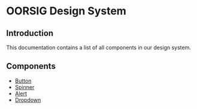 
<MDXWrapper>

<PageTitle title="Docs" />

# OORSIG Design System

## Introduction

This documentation contains a list of all components in our design system.

## Components

- [Button](/_docs/button)
- [Spinner](/_docs/spinner)
- [Alert](/_docs/alert)
- [Dropdown](/_docs/dropdown)

</MDXWrapper>
